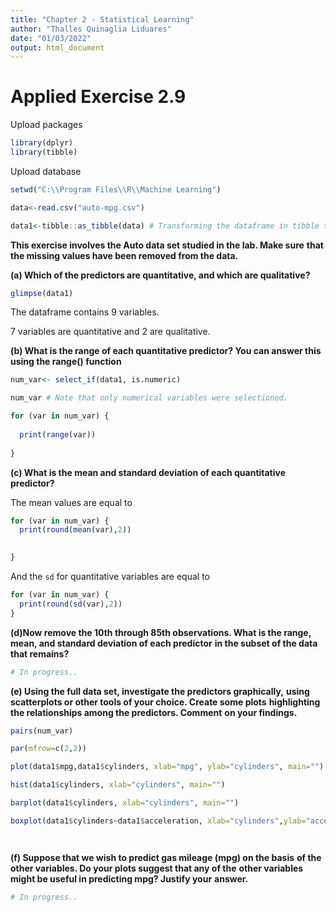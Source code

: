 ---
title: "Chapter 2 - Statistical Learning"
author: "Thalles Quinaglia Liduares"
date: "01/03/2022"
output: html_document
---

# Applied Exercise 2.9

Upload packages

```{r, warning=FALSE, message=FALSE}

library(dplyr)
library(tibble)

```

Upload database

```{r, warning=FALSE, message=FALSE}
setwd("C:\\Program Files\\R\\Machine Learning")

data<-read.csv("auto-mpg.csv")

data1<-tibble::as_tibble(data) # Transforming the dataframe in tibble to facilitate the analysis.
```



**This exercise involves the Auto data set studied in the lab. Make sure**
**that the missing values have been removed from the data.**

**(a) Which of the predictors are quantitative, and which are qualitative?**

```{r}
glimpse(data1)
```

The dataframe contains 9 variables.  

7 variables are quantitative and 2 are qualitative.

**(b) What is the range of each quantitative predictor? You can answer this using the range() function**

```{r}
num_var<- select_if(data1, is.numeric) 

num_var # Note that only numerical variables were selectioned.

for (var in num_var) {
  
  print(range(var))
  
}

```
**(c) What is the mean and standard deviation of each quantitative predictor?**

The mean values are equal to 

```{r}
for (var in num_var) {
  print(round(mean(var),2))

  
}
```
And the `sd` for quantitative variables are equal to

```{r}
for (var in num_var) {
  print(round(sd(var),2))
}
```
**(d)Now remove the 10th through 85th observations. What is the range, mean, and standard deviation of each predictor**
**in the subset of the data that remains?**

```{r}
# In progress..
```

**(e) Using the full data set, investigate the predictors graphically,**
**using scatterplots or other tools of your choice. Create some plots**
**highlighting the relationships among the predictors. Comment**
**on your findings.**



```{r}
pairs(num_var)

par(mfrow=c(2,2)) 

plot(data1$mpg,data1$cylinders, xlab="mpg", ylab="cylinders", main="")

hist(data1$cylinders, xlab="cylinders", main="")

barplot(data1$cylinders, xlab="cylinders", main="")

boxplot(data1$cylinders~data1$acceleration, xlab="cylinders",ylab="acceleration", main="")




```


**(f) Suppose that we wish to predict gas mileage (mpg) on the basis**
**of the other variables. Do your plots suggest that any of the**
**other variables might be useful in predicting mpg? Justify your**
**answer.**

```{r}
# In progress..
```



